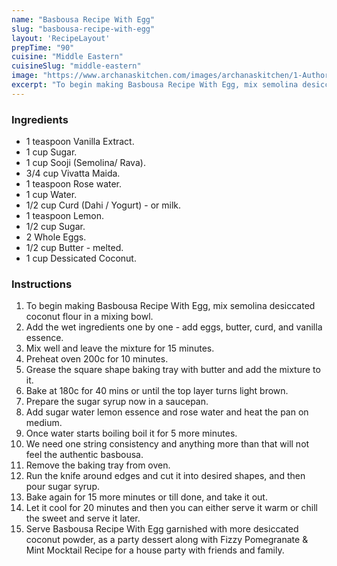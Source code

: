 ---
name: "Basbousa Recipe With Egg"
slug: "basbousa-recipe-with-egg"
layout: 'RecipeLayout'
prepTime: "90"
cuisine: "Middle Eastern"
cuisineSlug: "middle-eastern"
image: "https://www.archanaskitchen.com/images/archanaskitchen/1-Author/afroz261-outlook.com/Basbousa_With_egg_edited-001.jpg"
excerpt: "To begin making Basbousa Recipe With Egg, mix semolina desiccated coconut flour in a mixing bowl"
---

### Ingredients

- 1 teaspoon Vanilla Extract.
- 1 cup Sugar.
- 1 cup Sooji (Semolina/ Rava).
- 3/4 cup Vivatta Maida.
- 1 teaspoon Rose water.
- 1 cup Water.
- 1/2 cup Curd (Dahi / Yogurt) - or milk.
- 1 teaspoon Lemon.
- 1/2 cup Sugar.
- 2 Whole Eggs.
- 1/2 cup Butter - melted.
- 1 cup Dessicated Coconut.

### Instructions

1. To begin making Basbousa Recipe With Egg, mix semolina desiccated coconut flour in a mixing bowl.
1. Add the wet ingredients one by one - add eggs, butter, curd, and vanilla essence.
1. Mix well and leave the mixture for 15 minutes.
1. Preheat oven 200c for 10 minutes.
1. Grease the square shape baking tray with butter and add the mixture to it.
1. Bake at 180c for 40 mins or until the top layer turns light brown.
1. Prepare the sugar syrup now in a saucepan.
1. Add sugar water lemon essence and rose water and heat the pan on medium.
1. Once water starts boiling boil it for 5 more minutes.
1. We need one string consistency and anything more than that will not feel the authentic basbousa.
1. Remove the baking tray from oven.
1. Run the knife around edges and cut it into desired shapes, and then pour sugar syrup.
1. Bake again for 15 more minutes or till done, and take it out.
1. Let it cool for 20 minutes and then you can either serve it warm or chill the sweet and serve it later.
1. Serve Basbousa Recipe With Egg garnished with more desiccated coconut powder, as a party dessert along with Fizzy Pomegranate & Mint Mocktail Recipe for a house party with friends and family.
